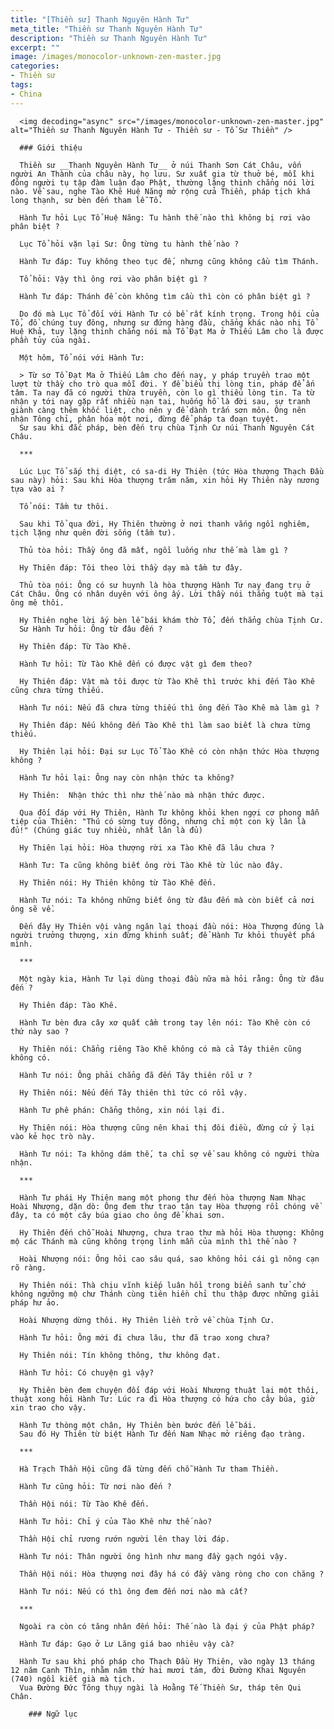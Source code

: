 ```yaml
---
title: "[Thiền sư] Thanh Nguyên Hành Tư"
meta_title: "Thiền sư Thanh Nguyên Hành Tư"
description: "Thiền sư Thanh Nguyên Hành Tư"
excerpt: ""
image: /images/monocolor-unknown-zen-master.jpg
categories:
- Thiền sư
tags:
- China
---
```


<div className="grid xl:grid-cols-8 lg:grid-cols-8 md:grid-cols-2 sm:grid-cols-2 xs:grid-cols-1 gap-8 bg-body dark:bg-darkmode-body">

  <div className="lg:col-span-3 md:col-span-1">

      <img decoding="async" src="/images/monocolor-unknown-zen-master.jpg" alt="Thiền sư Thanh Nguyên Hành Tư - Thiền sư - Tổ Sư Thiền" />

      ### Giới thiệu

      Thiền sư __Thanh Nguyên Hành Tư__ ở núi Thanh Sơn Cát Châu, vốn người An Thành của châu này, họ lưu. Sư xuất gia từ thuở bé, mỗi khi đông người tụ tập đàm luận đạo Phật, thường lặng thinh chẳng nói lời nào. Về sau, nghe Tào Khê Huệ Năng mở rộng cửa Thiền, pháp tịch khá long thạnh, sư bèn đến tham lễ Tổ.

      Hành Tư hỏi Lục Tổ Huệ Năng: Tu hành thế nào thì không bị rơi vào phân biệt ?

      Lục Tổ hỏi vặn lại Sư: Ông từng tu hành thế nào ?

      Hành Tư đáp: Tuy không theo tục đế, nhưng cũng không cầu tìm Thánh.

      Tổ hỏi: Vậy thì ông rơi vào phân biệt gì ?

      Hành Tư đáp: Thánh đế còn không tìm cầu thì còn có phân biệt gì ?

      Do đó mà Lục Tổ đối với Hành Tư có bề rất kính trọng. Trong hội của Tổ, đồ chúng tuy đông, nhưng sư đứng hàng đầu, chẳng khác nào nhị Tổ Huệ Khả, tuy lặng thinh chẳng nói mà Tổ Đạt Ma ở Thiếu Lâm cho là được phần tủy của ngài.

      Một hôm, Tổ nói với Hành Tư:

      > Từ sơ Tổ Đạt Ma ở Thiếu Lâm cho đến nay, y pháp truyền trao một lượt từ thầy cho trò qua mỗi đời. Y để biểu thị lòng tin, pháp để ấn tâm. Ta nay đã có người thừa truyền, còn lo gì thiếu lòng tin. Ta từ nhận y tới nay gặp rất nhiều nạn tai, huống hồ là đời sau, sự tranh giành càng thêm khốc liệt, cho nên y để dành trấn sơn môn. Ông nên nhận Tông chỉ, phân hóa một nơi, đừng để pháp ta đoạn tuyệt.
      Sư sau khi đắc pháp, bèn đến trụ chùa Tịnh Cư núi Thanh Nguyên Cát Châu.

      ***

      Lúc Lục Tổ sắp thị diệt, có sa-di Hy Thiên (tức Hòa thượng Thạch Đầu sau này) hỏi: Sau khi Hòa thượng trăm năm, xin hỏi Hy Thiên này nương tựa vào ai ?

      Tổ nói: Tầm tư thôi.

      Sau khi Tổ qua đời, Hy Thiên thường ở nơi thanh vắng ngồi nghiêm, tịch lặng như quên đời sống (tầm tư).

      Thủ tòa hỏi: Thầy ông đã mất, ngồi luống như thế mà làm gì ?

      Hy Thiên đáp: Tôi theo lời thầy dạy mà tầm tư đây.

      Thủ tòa nói: Ông có sư huynh là hòa thượng Hành Tư nay đang trụ ở Cát Châu. Ông có nhân duyên với ông ấy. Lời thầy nói thẳng tuột mà tại ông mê thôi.

      Hy Thiên nghe lời ấy bèn lễ bái khám thờ Tổ, đến thẳng chùa Tịnh Cư.
      Sư Hành Tư hỏi: Ông từ đâu đến ?

      Hy Thiên đáp: Từ Tào Khê.

      Hành Tư hỏi: Từ Tào Khê đến có được vật gì đem theo?

      Hy Thiên đáp: Vật mà tôi được từ Tào Khê thì trước khi đến Tào Khê cũng chưa từng thiếu.

      Hành Tư nói: Nếu đã chưa từng thiếu thì ông đến Tào Khê mà làm gì ?

      Hy Thiên đáp: Nếu không đến Tào Khê thì làm sao biết là chưa từng thiếu.

      Hy Thiên lại hỏi: Đại sư Lục Tổ Tào Khê có còn nhận thức Hòa thượng không ?

      Hành Tư hỏi lại: Ông nay còn nhận thức ta không?

      Hy Thiên:  Nhận thức thì như thế nào mà nhận thức được.

      Qua đối đáp với Hy Thiên, Hành Tư không khỏi khen ngợi cơ phong mẫn tiệp của Thiên: "Thú có sừng tuy đông, nhưng chỉ một con kỳ lân là đủ!" (Chúng giác tuy nhiều, nhất lân là đủ)

      Hy Thiên lại hỏi: Hòa thượng rời xa Tào Khê đã lâu chưa ?

      Hành Tư: Ta cũng không biết ông rời Tào Khê từ lúc nào đây.

      Hy Thiên nói: Hy Thiên không từ Tào Khê đến.

      Hành Tư nói: Ta không những biết ông từ đâu đến mà còn biết cả nơi ông sẽ về.

      Đến đây Hy Thiên vội vàng ngăn lại thoại đầu nói: Hòa Thượng đúng là người trưởng thượng, xin đừng khinh suất; để Hành Tư khỏi thuyết phá mình.

      ***

      Một ngày kia, Hành Tư lại dùng thoại đầu nữa mà hỏi rằng: Ông từ đâu đến ?

      Hy Thiên đáp: Tào Khê.

      Hành Tư bèn đưa cây xơ quất cầm trong tay lên nói: Tào Khê còn có thứ này sao ?

      Hy Thiên nói: Chẳng riêng Tào Khê không có mà cả Tây thiên cũng không có.

      Hành Tư nói: Ông phải chẳng đã đến Tây thiên rồi ư ?

      Hy Thiên nói: Nếu đến Tây thiên thì tức có rồi vậy.

      Hành Tư phê phán: Chẳng thông, xin nói lại đi.

      Hy Thiên nói: Hòa thượng cũng nên khai thị đôi điều, đừng cứ ỷ lại vào kẻ học trò này.

      Hành Tư nói: Ta không dám thế, ta chỉ sợ về sau không có người thừa nhận.

      ***

      Hành Tư phái Hy Thiên mang một phong thư đến hòa thượng Nam Nhạc Hoài Nhượng, dặn dò: Ông đem thư trao tận tay Hòa thượng rồi chóng về đây, ta có một cây búa giao cho ông để khai sơn.

      Hy Thiên đến chỗ Hoài Nhượng, chưa trao thư mà hỏi Hòa thượng: Không mộ các Thánh mà cũng không trọng linh mẫn của mình thì thế nào ?

      Hoài Nhượng nói: Ông hỏi cao sâu quá, sao không hỏi cái gì nông cạn rõ ràng.

      Hy Thiên nói: Thà chịu vĩnh kiếp luân hồi trong biển sanh tử chớ không ngưỡng mộ chư Thánh cùng tiên hiền chỉ thu thập được những giải pháp hư ảo.

      Hoài Nhượng dừng thôi. Hy Thiên liền trở về chùa Tịnh Cư.

      Hành Tư hỏi: Ông mới đi chưa lâu, thư đã trao xong chưa?

      Hy Thiên nói: Tín không thông, thư không đạt.

      Hành Tư hỏi: Có chuyện gì vậy?

      Hy Thiên bèn đem chuyện đối đáp với Hoài Nhượng thuật lại một thôi, thuật xong hỏi Hành Tư: Lúc ra đi Hòa thượng có hứa cho cây búa, giờ xin trao cho vậy.

      Hành Tư thòng một chân, Hy Thiên bèn bước đến lễ bái.
      Sau đó Hy Thiên từ biệt Hành Tư đến Nam Nhạc mở riêng đạo tràng.

      ***

      Hà Trạch Thần Hội cũng đã từng đến chỗ Hành Tư tham Thiền.

      Hành Tư cũng hỏi: Từ nơi nào đến ?

      Thần Hội nói: Từ Tào Khê đến.

      Hành Tư hỏi: Chỉ ý của Tào Khê như thế nào?

      Thần Hội chỉ rương rướn người lên thay lời đáp.

      Hành Tư nói: Thân người ông hình như mang đầy gạch ngói vậy.

      Thần Hội nói: Hòa thượng nơi đây há có đầy vàng ròng cho con chăng ?

      Hành Tư nói: Nếu có thì ông đem đến nơi nào mà cất?

      ***

      Ngoài ra còn có tăng nhân đến hỏi: Thế nào là đại ý của Phật pháp?

      Hành Tư đáp: Gạo ở Lư Lăng giá bao nhiêu vậy cà?

      Hành Tư sau khi phó pháp cho Thạch Đầu Hy Thiên, vào ngày 13 tháng 12 năm Canh Thìn, nhằm năm thứ hai mươi tám, đời Đường Khai Nguyên (740) ngồi kiết già mà tịch.
      Vua Đường Đức Tông thụy ngài là Hoằng Tế Thiền Sư, tháp tên Qui Chân.

  </div>

  <div className="lg:col-span-5 md:col-span-1">

        ### Ngữ lục

  </div>
</div>
